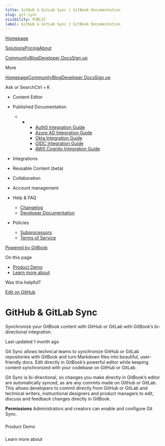 ```yaml
---
title: GitHub & GitLab Sync | GitBook Documentation
slug: git-sync
visibility: PUBLIC
label: GitHub & GitLab Sync | GitBook Documentation
---
```

[Homepage](https://www.gitbook.com/)

[Solutions](https://www.gitbook.com/solutions/public-docs)[Pricing](https://www.gitbook.com/pricing)[About](https://www.gitbook.com/about)

[Community](https://github.com/GitbookIO/community)[Blog](https://www.gitbook.com/blog)[Developer Docs](https://developer.gitbook.com/)[Sign up](https://gitbook.com/join)

More

[Homepage](https://www.gitbook.com/)[Community](https://github.com/GitbookIO/community)[Blog](https://www.gitbook.com/blog)[Developer Docs](https://developer.gitbook.com/)[Sign up](https://gitbook.com/join)

Ask or SearchCtrl + K

*   Content Editor
    
*   Published Documentation
    
    *   *   *   [Auth0 Integration Guide](https://developer.gitbook.com/visitor-authentication/guides/integrations/how-to-use-auth0-integration-for-visitor-authentication)
            *   [Azure AD Integration Guide](https://developer.gitbook.com/visitor-authentication/guides/integrations/how-to-use-azure-ad-integration-for-visitor-authentication)
            *   [Okta Integration Guide](https://developer.gitbook.com/visitor-authentication/guides/integrations/how-to-use-okta-integration-for-visitor-authentication)
            *   [OIDC Integration Guide](https://developer.gitbook.com/visitor-authentication/guides/integrations/how-to-use-the-oidc-integration-for-visitor-authentication)
            *   [AWS Cognito Integration Guide](https://developer.gitbook.com/visitor-authentication/guides/integrations/how-to-use-the-aws-cognito-integration-for-visitor-authentication)
            
        
    
*   Integrations
    
*   Reusable Content (beta)
    
*   Collaboration
    
*   Account management
    
*   Help & FAQ
    
    *   [Changelog](https://changelog.gitbook.com/)
    *   [Developer Documentation](https://developer.gitbook.com/)
*   Policies
    
    *   [Subprocessors](https://policies.gitbook.com/security/subprocessors)
    *   [Terms of Service](https://policies.gitbook.com/terms)

[Powered by GitBook](https://www.gitbook.com/?utm_source=content&utm_medium=trademark&utm_campaign=NkEGS7hzeqa35sMXQZ4X)

On this page

*   [Product Demo](#product-demo)
*   [Learn more about](#learn-more-about)

Was this helpful?

[Edit on GitHub](https://github.com/GitbookIO/public-docs/blob/main/integrations/git-sync/README.md)

GitHub & GitLab Sync
====================

Synchronize your GitBook content with GitHub or GitLab with GitBook’s bi-directional integration.

Last updated 1 month ago

Git Sync allows technical teams to synchronize GitHub or GitLab repositories with GitBook and turn Markdown files into beautiful, user-friendly docs. Edit directly in GitBook’s powerful editor while keeping content synchronized with your codebase on GitHub or GitLab.

Git Sync is bi-directional, so changes you make directly in GitBook’s editor are automatically synced, as are any commits made on GitHub or GitLab. This allows developers to commit directly from GitHub or GitLab and technical writers, instructional designers and product managers to edit, discuss and feedback changes directly in GitBook.

**Permissions** Administrators and creators can enable and configure Git Sync.

### 

[](#product-demo)

Product Demo

### 

[](#learn-more-about)

Learn more about
